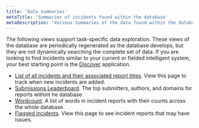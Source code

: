 ```yaml
---
title: 'Data Summaries'
metaTitle: 'Summaries of incidents found within the database'
metaDescription: 'Various Summaries of the data found within the database'
---
```


The following views support task-specific data exploration. These views of the database are periodically regenerated as the database develops, but they are not dynamically searching the complete set of data. If you are looking to find incidents similar to your current or fielded intelligent system, your best starting point is the [Discover](/about_apps/1-discover) application.

- [List of all incidents and their associated report titles](/summaries/incidents). View this page to track when new incidents are added.
- [Submissions Leaderboard](/summaries/leaderboard). The top submitters, authors, and domains for reports withint he database.
- [Wordcount](/summaries/wordcounts). A list of words in incident reports with their counts across the whole database.
- [Flagged incidents](/summaries/flagged). View this page to see incident reports that may have issues.
